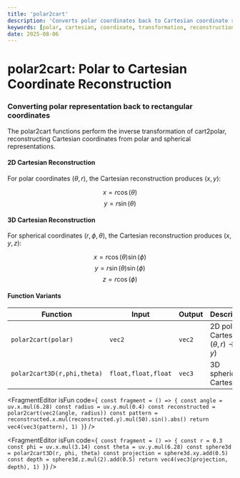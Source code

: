 ```yaml
---
title: 'polar2cart'
description: 'Converts polar coordinates back to Cartesian coordinate system for position reconstruction'
keywords: [polar, cartesian, coordinate, transformation, reconstruction, spherical]
date: 2025-08-06
---
```



# polar2cart: Polar to Cartesian Coordinate Reconstruction

### Converting polar representation back to rectangular coordinates

The polar2cart functions perform the inverse transformation of cart2polar, reconstructing Cartesian coordinates from polar and spherical representations.

#### 2D Cartesian Reconstruction

For polar coordinates $(\theta, r)$, the Cartesian reconstruction produces $(x, y)$:

$$x = r \cos(\theta)$$
$$y = r \sin(\theta)$$

#### 3D Cartesian Reconstruction

For spherical coordinates $(r, \phi, \theta)$, the Cartesian reconstruction produces $(x, y, z)$:

$$x = r \cos(\theta) \sin(\phi)$$
$$y = r \sin(\theta) \sin(\phi)$$
$$z = r \cos(\phi)$$

#### Function Variants

| Function                    | Input               | Output | Description                                          |
| --------------------------- | ------------------- | ------ | ---------------------------------------------------- |
| `polar2cart(polar)`         | `vec2`              | `vec2` | 2D polar to Cartesian $(\theta,r) \rightarrow (x,y)$ |
| `polar2cart3D(r,phi,theta)` | `float,float,float` | `vec3` | 3D spherical to Cartesian                            |

<FragmentEditor
        isFun
        code={`
const fragment = () => {
        const angle = uv.x.mul(6.28)
        const radius = uv.y.mul(0.4)
        const reconstructed = polar2cart(vec2(angle, radius))
        const pattern = reconstructed.x.mul(reconstructed.y).mul(50).sin().abs()
        return vec4(vec3(pattern), 1)
}`}
/>

<FragmentEditor
        isFun
        code={`
const fragment = () => {
        const r = 0.3
        const phi = uv.x.mul(3.14)
        const theta = uv.y.mul(6.28)
        const sphere3d = polar2cart3D(r, phi, theta)
        const projection = sphere3d.xy.add(0.5)
        const depth = sphere3d.z.mul(2).add(0.5)
        return vec4(vec3(projection, depth), 1)
}`}
/>
